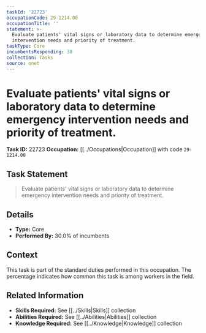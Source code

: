 ```yaml
---
taskId: '22723'
occupationCode: 29-1214.00
occupationTitle: ''
statement: >-
  Evaluate patients' vital signs or laboratory data to determine emergency
  intervention needs and priority of treatment.
taskType: Core
incumbentsResponding: 30
collection: Tasks
source: onet
---
```

# Evaluate patients' vital signs or laboratory data to determine emergency intervention needs and priority of treatment.

**Task ID:** 22723
**Occupation:** [[../Occupations|Occupation]] with code `29-1214.00`

## Task Statement

> Evaluate patients' vital signs or laboratory data to determine emergency intervention needs and priority of treatment.

## Details

- **Type:** Core
- **Performed By:** 30.0% of incumbents

## Context

This task is part of the standard duties performed in this occupation. The percentage indicates how common this task is among workers in the field.

## Related Information

- **Skills Required:** See [[../Skills|Skills]] collection
- **Abilities Required:** See [[../Abilities|Abilities]] collection
- **Knowledge Required:** See [[../Knowledge|Knowledge]] collection
